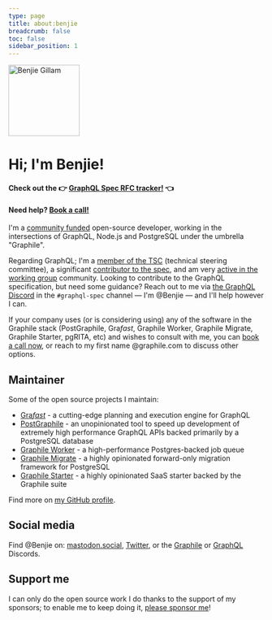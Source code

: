 ```yaml
---
type: page
title: about:benjie
breadcrumb: false
toc: false
sidebar_position: 1
---
```


<p style={{ textAlign: "center" }}>
  <img
    width="140"
    height="140"
    style={{ display: "inline-block", borderRadius: "50%", overflow: "hidden" }}
    src="/img/avatar.jpg"
    alt="Benjie Gillam"
  />
</p>


# Hi; I'm Benjie!

#### Check out the :point_right: [GraphQL Spec RFC tracker!](/rfcs) :point_left:

#### Need help? [Book a call!](/book)

I'm a [community funded](https://github.com/sponsors/benjie) open-source
developer, working in the intersections of GraphQL, Node.js and PostgreSQL
under the umbrella "Graphile".

Regarding GraphQL; I'm a [member of the
TSC](https://github.com/graphql/graphql-wg/blob/main/GraphQL-TSC.md#tsc-members)
(technical steering committee), a significant [contributor to the
spec](https://github.com/graphql/graphql-spec/graphs/contributors), and am very
[active in the working
group](https://github.com/graphql/graphql-wg/graphs/contributors) community.
Looking to contribute to the GraphQL specification, but need some guidance?
Reach out to me via [the GraphQL Discord](https://discord.graphql.org) in the
`#graphql-spec` channel — I'm @Benjie — and I'll help however I can.

If your company uses (or is considering using) any of the software in the
Graphile stack (PostGraphile, Gra*fast*, Graphile Worker, Graphile Migrate,
Graphile Starter, pgRITA, etc) and wishes to consult with me, you can [book a
call now](/book), or reach to my first name @graphile.com to discuss other
options.

## Maintainer

Some of the open source projects I maintain:

- [Gra*fast*](https://grafast.org) - a cutting-edge planning and execution
  engine for GraphQL
- [PostGraphile](https://postgraphile.org) - an unopinionated tool to speed up
  development of extremely high performance GraphQL APIs backed primarily by a
  PostgreSQL database
- [Graphile Worker](https://github.com/graphile/worker) - a high-performance
  Postgres-backed job queue
- [Graphile Migrate](https://github.com/graphile/migrate) - a highly opinionated
  forward-only migration framework for PostgreSQL
- [Graphile Starter](https://github.com/graphile/starter) - a highly opinionated
  SaaS starter backed by the Graphile suite

Find more on [my GitHub profile](https://github.com/benjie).

## Social media

Find @Benjie on: [mastodon.social](https://mastodon.social/@benjie),
[Twitter](https://twitter.com/benjie), or the
[Graphile](https://discord.gg/graphile) or
[GraphQL](https://discord.graphql.org) Discords.

## Support me

I can only do the open source work I do thanks to the support of my sponsors; to
enable me to keep doing it,
[please sponsor me](https://github.com/sponsors/benjie)!
